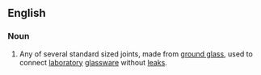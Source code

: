 ==English==

===Noun===
{{wikipedia}}
{{en-noun|head=[[ground glass]] [[joint]]}}

# Any of several standard sized joints, made from [[ground glass]], used to connect [[laboratory]] [[glassware]] without [[leak]]s.